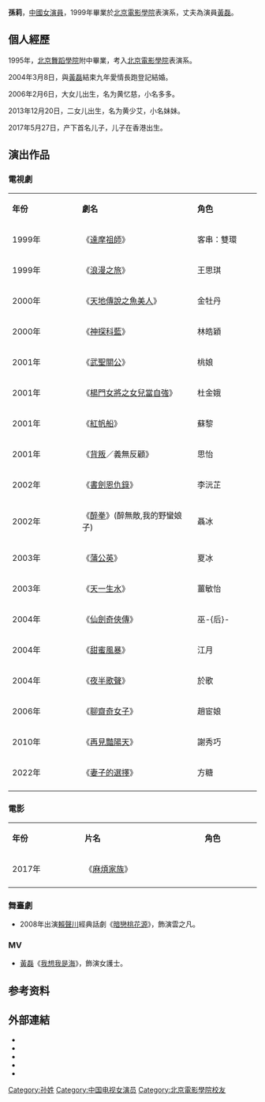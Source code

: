 {{BLP unsourced}}
{{NOT|孫儷}}
{{藝人
| 姓名 = 孫莉
| 類型 = 女演員
| 圖片 =
| 圖片尺寸 =
| 圖片簡介 = 孫莉和女兒多多
| 英文名 = Leslie Sun
| 羅馬拼音 = Sun Li
| 國籍 = {{PRC}}
| 出生日期 = {{birth_date_and_age|1977|7|18}}
| 出生地點 = {{CHN}}[[辽宁省|辽宁省]][[大连市|大连市]]
| 職業 = [[演員|演員]]
| 語言 = [[普通話|普通話]]
| 教育程度 =[[北京舞蹈學院|北京舞蹈學院]]附中<BR>[[北京電影學院|北京電影學院]]表演系
| 配偶 = {{marriage|[[黃磊|黃磊]]|March 3, 2004}}
| 兒女 = 三，長女：[[黃憶慈|黃憶慈]]
| 出道日期 = {{start_date_and_age|1999}}
| 出道作 = 《[[達摩祖師|達摩祖師]]》
| 代表作 = 《[[仙劍奇俠傳_(電視劇)|仙劍奇俠傳]]》
| 活躍年代 = 1999年至今
| 經紀公司 = 
| 網站 =
| imdb = 3014795
}}

'''孫莉'''{{BD|1977年|7月18日|catIdx=S孫}}，[[中國|中國]][[女演員|女演員]]，1999年畢業於[[北京電影學院|北京電影學院]]表演系，丈夫為演員[[黃磊|黃磊]]。

== 個人經歷 ==
1995年，[[北京舞蹈學院|北京舞蹈學院]]附中畢業，考入[[北京電影學院|北京電影學院]]表演系。

2004年3月8日，與[[黃磊|黃磊]]結束九年愛情長跑登記結婚。

2006年2月6日，大女儿出生，名为黄忆慈，小名多多。

2013年12月20日，二女儿出生，名为黄少艾，小名妹妹。

2017年5月27日，产下首名儿子，儿子在香港出生。

== 演出作品 ==
=== 電視劇 ===
{|class="wikitable" width="70%"
|- style="background:snow; color:black" align=center
|style="width:8%"|'''年份'''||style="width:15%"|'''劇名'''||style="width:7%"|'''角色'''
|-
|1999年||《[[達摩祖師|達摩祖師]]》||客串：雙環
|-
|1999年||《[[浪漫之旅|浪漫之旅]]》||王思琪
|-
|2000年||《[[天地傳說之魚美人|天地傳說之魚美人]]》||金牡丹
|-
|2000年||《[[神探科藍|神探科藍]]》||林皓穎
|-
|2001年||《[[武聖關公|武聖關公]]》||桃娘
|-
|2001年||《[[楊門女將之女兒當自強|楊門女將之女兒當自強]]》||杜金娥
|-
|2001年||《[[紅帆船|紅帆船]]》||蘇黎
|-
|2001年||《[[背叛|背叛]]／義無反顧》||思怡
|-
|2002年||《[[書劍恩仇錄_(2002年電視劇)|書劍恩仇錄]]》||李沅芷
|-
|2002年||《[[醉拳|醉拳]]》(醉無敵,我的野蠻娘子) ||聶冰
|-
|2003年||《[[蒲公英|蒲公英]]》||夏冰
|-
|2003年||《[[天一生水|天一生水]]》||薑敏怡
|-
|2004年||《[[仙劍奇俠傳_(電視劇)|仙劍奇俠傳]]》 ||巫-{后}-
|-
|2004年||《[[甜蜜風暴|甜蜜風暴]]》||江月
|-
|2004年||《[[夜半歌聲|夜半歌聲]]》||於歌
|-
|2006年||《[[聊齋奇女子|聊齋奇女子]]》||趙宦娘
|-
|2010年||《[[再見豔陽天_(2010年電視劇)|再見豔陽天]]》||謝秀巧
|-
|2022年||《[[妻子的選擇|妻子的選擇]]》|| 方糖
|-
|}

=== 電影 ===
{|class="wikitable" width="70%"
|- style="background:snow; color:black" align=center
|style="width:8%"|'''年份'''||style="width:15%"|'''片名'''||style="width:7%"|'''角色'''
|-
|2017年|| 《[[麻煩家族|麻煩家族]]》||
|-
|}

=== 舞臺劇 ===
*2008年出演[[賴聲川|賴聲川]]經典話劇《[[暗戀桃花源|暗戀桃花源]]》，飾演雲之凡。

=== MV ===
*[[黃磊|黃磊]]《[[我想我是海|我想我是海]]》，飾演女護士。

==参考资料==
{{reflist}}

==外部連結==
*{{Sinaweibo|5136753689|孙莉}}
*{{新浪博客|sunli718|孙莉}}{{zh-cn}}
*{{IMDb name|3014795|孙莉}}
*{{Mtime people|1257094|孙莉}}
*{{Douban people|1275256|孙莉}}

{{DEFAULTSORT:S孫}}
[[Category:孙姓|Category:孙姓]]
[[Category:中国电视女演员|Category:中国电视女演员]]
[[Category:北京電影學院校友|Category:北京電影學院校友]]